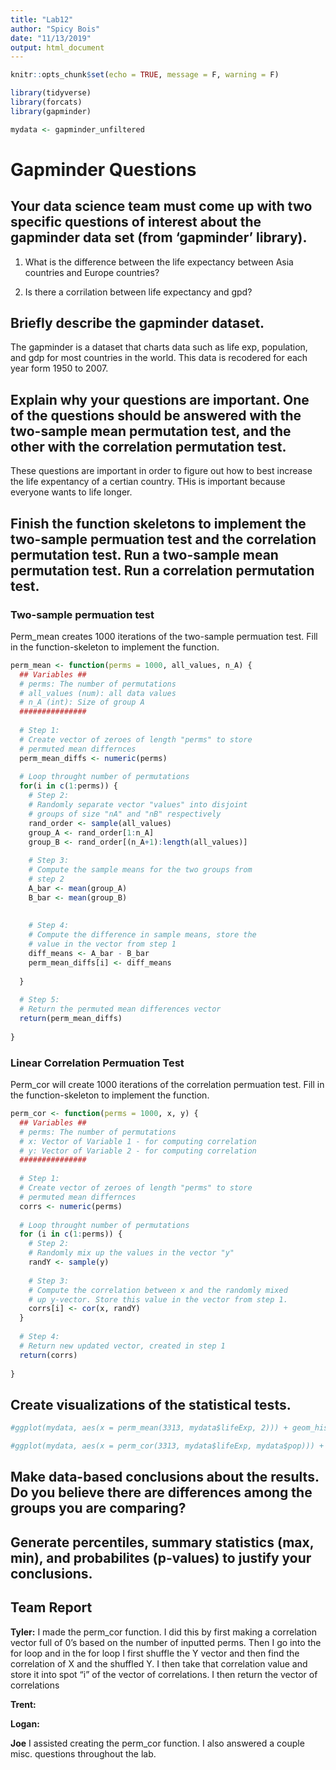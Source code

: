 ```yaml
---
title: "Lab12"
author: "Spicy Bois"
date: "11/13/2019"
output: html_document
---
```


```r
knitr::opts_chunk$set(echo = TRUE, message = F, warning = F)

library(tidyverse)
library(forcats)
library(gapminder)

mydata <- gapminder_unfiltered
```

# Gapminder Questions

## Your data science team must come up with two specific questions of interest about the gapminder data set (from 'gapminder' library). 

1) What is the difference between the life expectancy between Asia countries and Europe countries?

2) Is there a corrilation between life expectancy and gpd?


## Briefly describe the gapminder dataset.

The gapminder is a dataset that charts data such as life exp, population, and gdp for most countries in the world. This data is recodered for each year form 1950 to 2007.

## Explain why your questions are important. One of the questions should be answered with the two-sample mean permutation test, and the other with the correlation permutation test.

These questions are important in order to figure out how to best increase the life expentancy of a certian country. THis is important because everyone wants to life longer.

## Finish the function skeletons to implement the two-sample permuation test and the correlation permutation test. Run a two-sample mean permutation test. Run a correlation permutation test.

### Two-sample permuation test 

Perm_mean creates 1000 iterations of the two-sample permuation test. Fill in the function-skeleton to implement the function.

```r
perm_mean <- function(perms = 1000, all_values, n_A) {
  ## Variables ##
  # perms: The number of permutations 
  # all_values (num): all data values
  # n_A (int): Size of group A
  ###############
  
  # Step 1:
  # Create vector of zeroes of length "perms" to store
  # permuted mean differnces
  perm_mean_diffs <- numeric(perms)
  
  # Loop throught number of permutations
  for(i in c(1:perms)) {
    # Step 2:
    # Randomly separate vector "values" into disjoint 
    # groups of size "nA" and "nB" respectively
    rand_order <- sample(all_values)
    group_A <- rand_order[1:n_A]
    group_B <- rand_order[(n_A+1):length(all_values)]
    
    # Step 3:
    # Compute the sample means for the two groups from 
    # step 2
    A_bar <- mean(group_A)
    B_bar <- mean(group_B)
    
    
    # Step 4: 
    # Compute the difference in sample means, store the
    # value in the vector from step 1
    diff_means <- A_bar - B_bar
    perm_mean_diffs[i] <- diff_means
    
  }
  
  # Step 5:
  # Return the permuted mean differences vector
  return(perm_mean_diffs)
  
}
```

### Linear Correlation Permuation Test

Perm_cor will create 1000 iterations of the correlation permuation test. Fill in the function-skeleton to implement the function.

```r
perm_cor <- function(perms = 1000, x, y) {
  ## Variables ##
  # perms: The number of permutations 
  # x: Vector of Variable 1 - for computing correlation
  # y: Vector of Variable 2 - for computing correlation
  ###############
  
  # Step 1:
  # Create vector of zeroes of length "perms" to store
  # permuted mean differnces
  corrs <- numeric(perms)
  
  # Loop throught number of permutations
  for (i in c(1:perms)) {
    # Step 2:
    # Randomly mix up the values in the vector "y"
    randY <- sample(y)
    
    # Step 3:
    # Compute the correlation between x and the randomly mixed
    # up y-vector. Store this value in the vector from step 1.
    corrs[i] <- cor(x, randY)
  }
  
  # Step 4:
  # Return new updated vector, created in step 1
  return(corrs)
  
}
```

## Create visualizations of the statistical tests.

```r
#ggplot(mydata, aes(x = perm_mean(3313, mydata$lifeExp, 2))) + geom_histogram()
```

```r
#ggplot(mydata, aes(x = perm_cor(3313, mydata$lifeExp, mydata$pop))) + geom_histogram()
```

## Make data-based conclusions about the results. Do you believe there are differences among the groups you are comparing? 

## Generate percentiles, summary statistics (max, min), and probabilites (p-values) to justify your conclusions.

## Team Report

**Tyler:** I made the perm_cor function. I did this by first making a correlation vector full of 0's based on the number of inputted perms. Then I go into the for loop and in the for loop I first shuffle the Y vector and then find the correlation of X and the shuffled Y. I then take that correlation value and store it into spot "i" of the vector of correlations. I then return the vector of correlations

**Trent:** 

**Logan:** 

**Joe**  I assisted creating the perm_cor function. I also answered a couple misc. questions throughout the lab.
